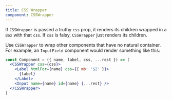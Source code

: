```yaml
---
title: CSS Wrapper
component: CSSWrapper
---
```


If `CSSWrapper` is passed a truthy `css` prop, it renders its children wrapped in a `Box` with that `css`. If `css` is falsy, `CSSWrapper`
just renders its children.

Use `CSSWrapper` to wrap other components that have no natural container. For example, an `InputField` component would render something like this:

```jsx
const Component = ({ name, label, css, ...rest }) => (
  <CSSWrapper css={css}>
    <Label htmlFor={name} css={{ mb: '$2' }}>
      {label}
    </Label>
    <Input name={name} id={name} {...rest} />
  </CSSWrapper>
)
```
